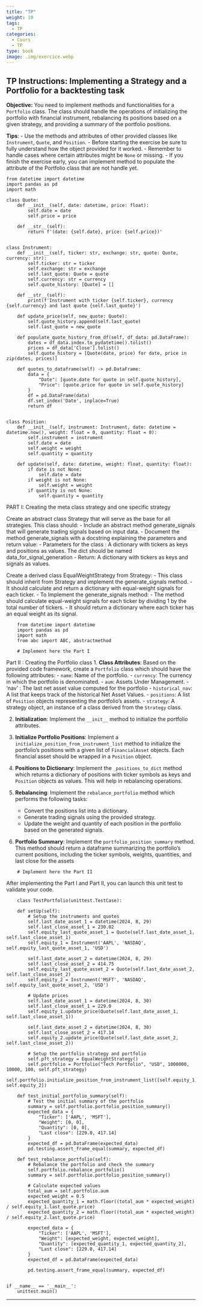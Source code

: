 ```yaml
---
title: "TP"
weight: 10
tags:
  - TP
categories:
  - Cours
  - TP
type: book
image: .img/exercice.webp
---
```


## TP Instructions: Implementing a Strategy and a Portfolio for a backtesting task

**Objective:**
You need to implement methods and functionalities for a `Portfolio` class. The class should handle the operations
of initializing the portfolio with financial instrument, rebalancing its positions based on a given strategy,
and providing a summary of the portfolio positions.

**Tips**:
- Use the methods and attributes of other provided classes like `Instrument`, `Quote`, and `Position`.
- Before starting the exercise be sure to fully understand how the object provided for it worked.
- Remember to handle cases where certain attributes might be `None` or missing.
- If you finish the exercise early, you can implement method to populate the attribute of the Portfolio class that
  are not handle yet.

```pyodide-python
from datetime import datetime
import pandas as pd
import math

class Quote:
    def __init__(self, date: datetime, price: float):
        self.date = date
        self.price = price

    def __str__(self):
        return f'(date: {self.date}, price: {self.price})'


class Instrument:
    def __init__(self, ticker: str, exchange: str, quote: Quote, currency: str):
        self.ticker: str = ticker
        self.exchange: str = exchange
        self.last_quote: Quote = quote
        self.currency: str = currency
        self.quote_history: [Quote] = []

    def __str__(self):
        print(f'Instrument with ticker {self.ticker}, currency {self.currency} and last quote {self.last_quote}')

    def update_price(self, new_quote: Quote):
        self.quote_history.append(self.last_quote)
        self.last_quote = new_quote

    def populate_quote_history_from_df(self, df_data: pd.DataFrame):
        dates = df_data.index.to_pydatetime().tolist()
        prices = df_data['Close'].tolist()
        self.quote_history = [Quote(date, price) for date, price in zip(dates, prices)]

    def quotes_to_dataframe(self) -> pd.DataFrame:
        data = {
            "Date": [quote.date for quote in self.quote_history],
            "Price": [quote.price for quote in self.quote_history]
        }
        df = pd.DataFrame(data)
        df.set_index('Date', inplace=True)
        return df


class Position:
    def __init__(self, instrument: Instrument, date: datetime = datetime.now(), weight: float = 0, quantity: float = 0):
        self.instrument = instrument
        self.date = date
        self.weight = weight
        self.quantity = quantity

    def update(self, date: datetime, weight: float, quantity: float):
        if date is not None:
            self.date = date
        if weight is not None:
            self.weight = weight
        if quantity is not None:
            self.quantity = quantity

```

PART I: Creating the meta class strategy and one specific strategy

Create an abstract class Strategy that will serve as the base for all strategies. This class should:
    - Include an abstract method generate_signals that will generate trading signals based on input data.
    - Document the method generate_signals with a docstring explaining the parameters and return value:
        - Parameters for the class : A dictionary with tickers as keys and positions as values. The dict should be named
        data_for_signal_generation
        - Return: A dictionary with tickers as keys and signals as values.

Create a derived class EqualWeightStrategy from Strategy:
    - This class should inherit from Strategy and implement the generate_signals method.
     - It should calculate and return a dictionary with equal-weight signals for each ticker.
    - To Implement the generate_signals method:
    - The method should calculate equal-weight signals for each ticker by dividing 1 by the total number of tickers.
    - It should return a dictionary where each ticker has an equal weight as its signal.

```pyodide-python
    from datetime import datetime
    import pandas as pd
    import math
    from abc import ABC, abstractmethod

    # Implement here the Part I

```


Part II : Creating the Portfolio class
1. **Class Attributes**:
   Based on the provided code framework, create a `Portfolio` class which should have the following attributes:
   - `name`: Name of the portfolio.
   - `currency`: The currency in which the portfolio is denominated.
   - `aum`: Assets Under Management.
   - 'nav' : The last net asset value computed for the portfolio
   - `historical_nav`: A list that keeps track of the historical Net Asset Values.
   - `positions`: A list of `Position` objects representing the portfolio's assets.
   - `strategy`: A strategy object, an instance of a class derived from the `Strategy` class.

2. **Initialization**:
   Implement the `__init__` method to initialize the portfolio attributes.

3. **Initialize Portfolio Positions**:
   Implement a `initialize_position_from_instrument_list` method to initialize the portfolio's positions with a given
   list of `FinancialAsset` objects. Each financial asset should be wrapped in a `Position` object.

4. **Positions to Dictionary**:
   Implement the `_positions_to_dict` method which returns a dictionary of positions with ticker symbols as keys and
   `Position` objects as values. This will help in rebalancing operations.

5. **Rebalancing**:
   Implement the `rebalance_portfolio` method which performs the following tasks:
   - Convert the positions list into a dictionary.
   - Generate trading signals using the provided strategy.
   - Update the weight and quantity of each position in the portfolio based on the generated signals.

6. **Portfolio Summary**:
   Implement the `portfolio_position_summary` method. This method should return a dataframe summarizing the
   portfolio's current positions, including the ticker symbols, weights, quantities, and last close for the assets

```pyodide-python
    # Implement here the Part II

```

After implementing the Part I and Part II, you can launch this unit test to validate your code.
```pyodide-python
    class TestPortfolio(unittest.TestCase):

    def setUp(self):
        # Setup the instruments and quotes
        self.last_date_asset_1 = datetime(2024, 8, 29)
        self.last_close_asset_1 = 230.02
        self.equity_last_quote_asset_1 = Quote(self.last_date_asset_1, self.last_close_asset_1)
        self.equity_1 = Instrument('AAPL', 'NASDAQ', self.equity_last_quote_asset_1, 'USD')

        self.last_date_asset_2 = datetime(2024, 8, 29)
        self.last_close_asset_2 = 414.75
        self.equity_last_quote_asset_2 = Quote(self.last_date_asset_2, self.last_close_asset_2)
        self.equity_2 = Instrument('MSFT', 'NASDAQ', self.equity_last_quote_asset_2, 'USD')

        # Update prices
        self.last_date_asset_1 = datetime(2024, 8, 30)
        self.last_close_asset_1 = 229.0
        self.equity_1.update_price(Quote(self.last_date_asset_1, self.last_close_asset_1))

        self.last_date_asset_2 = datetime(2024, 8, 30)
        self.last_close_asset_2 = 417.14
        self.equity_2.update_price(Quote(self.last_date_asset_2, self.last_close_asset_2))

        # Setup the portfolio strategy and portfolio
        self.pft_strategy = EqualWeightStrategy()
        self.portfolio = Portfolio("Tech Portfolio", "USD", 1000000, 10000, 100, self.pft_strategy)
        self.portfolio.initialize_position_from_instrument_list([self.equity_1, self.equity_2])

    def test_initial_portfolio_summary(self):
        # Test the initial summary of the portfolio
        summary = self.portfolio.portfolio_position_summary()
        expected_data = {
            "Ticker": ['AAPL', 'MSFT'],
            "Weight": [0, 0],
            "Quantity": [0, 0],
            "Last close": [229.0, 417.14]
        }
        expected_df = pd.DataFrame(expected_data)
        pd.testing.assert_frame_equal(summary, expected_df)

    def test_rebalance_portfolio(self):
        # Rebalance the portfolio and check the summary
        self.portfolio.rebalance_portfolio()
        summary = self.portfolio.portfolio_position_summary()

        # Calculate expected values
        total_aum = self.portfolio.aum
        expected_weight = 0.5
        expected_quantity_1 = math.floor((total_aum * expected_weight) / self.equity_1.last_quote.price)
        expected_quantity_2 = math.floor((total_aum * expected_weight) / self.equity_2.last_quote.price)

        expected_data = {
            "Ticker": ['AAPL', 'MSFT'],
            "Weight": [expected_weight, expected_weight],
            "Quantity": [expected_quantity_1, expected_quantity_2],
            "Last close": [229.0, 417.14]
        }
        expected_df = pd.DataFrame(expected_data)

        pd.testing.assert_frame_equal(summary, expected_df)


if __name__ == '__main__':
    unittest.main()

```


---